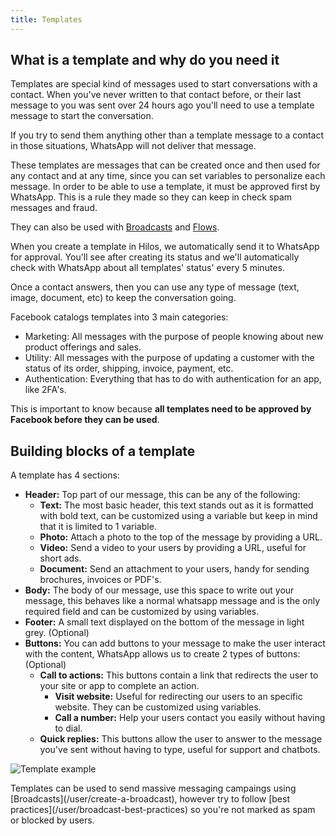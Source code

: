 ```yaml
---
title: Templates
---
```


## What is a template and why do you need it

Templates are special kind of messages used to start conversations with a contact. When you've never written to that contact before, or their last message to you was sent over 24 hours ago you'll need to use a template message to start the conversation.

If you try to send them anything other than a template message to a contact in those situations, WhatsApp will not deliver that message.

These templates are messages that can be created once and then used for any contact and at any time, since you can set variables to personalize each message. In order to be able to use a template, it must be approved first by WhatsApp. This is a rule they made so they can keep in check spam messages and fraud.

They can also be used with [Broadcasts](/user/create-a-broadcast) and [Flows](/user/creating-a-flow).

When you create a template in Hilos, we automatically send it to WhatsApp for approval. You'll see after creating its status and we'll automatically check with WhatsApp about all templates' status' every 5 minutes.

Once a contact answers, then you can use any type of message (text, image, document, etc) to keep the conversation going.

Facebook catalogs templates into 3 main categories:

- Marketing: All messages with the purpose of people knowing about new product offerings and sales.
- Utility: All messages with the purpose of updating a customer with the status of its order, shipping, invoice, payment, etc.
- Authentication: Everything that has to do with authentication for an app, like 2FA's.

This is important to know because **all templates need to be approved by Facebook before they can be used**.

## Building blocks of a template

A template has 4 sections:

- **Header:** Top part of our message, this can be any of the following:
  - **Text:** The most basic header, this text stands out as it is formatted with bold text, can be customized using a variable but keep in mind that it is limited to 1 variable.
  - **Photo:** Attach a photo to the top of the message by providing a URL.
  - **Video:** Send a video to your users by providing a URL, useful for short ads.
  - **Document:** Send an attachment to your users, handy for sending brochures, invoices or PDF's.
- **Body:** The body of our message, use this space to write out your message, this behaves like a normal whatsapp message and is the only required field and can be customized by using variables.
- **Footer:** A small text displayed on the bottom of the message in light grey. (Optional)
- **Buttons:** You can add buttons to your message to make the user interact with the content, WhatsApp allows us to create 2 types of buttons: (Optional)
  - **Call to actions:** This buttons contain a link that redirects the user to your site or app to complete an action.
    - **Visit website:** Useful for redirecting our users to an specific website. They can be customized using variables.
    - **Call a number:** Help your users contact you easily without having to dial.
  - **Quick replies:** This buttons allow the user to answer to the message you've sent without having to type, useful for support and chatbots.

![Template example](https://hilos-media.s3.us-east-2.amazonaws.com/documentation/userdocs/using-hilos/reference/templates/templates/img1.png)

<Tip>
Templates can be used to send massive messaging campaings using [Broadcasts](/user/create-a-broadcast), however try to follow [best practices](/user/broadcast-best-practices) so you're not marked as spam or blocked by users.
</Tip>
